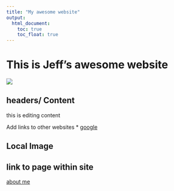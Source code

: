 ```yaml
---
title: "My awesome website"
output: 
  html_document:
    toc: true
    toc_float: true
---
```


# This is Jeff's awesome website

![](https://media.giphy.com/media/drXGoW1iudhKw/giphy.gif)

## headers/ Content 
this is editing content 

Add links to other websites 
* [google](https://www.google.com/)

## Local Image 


## link to page within site
[about me](about.html)
